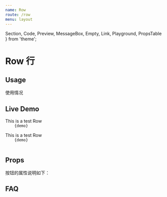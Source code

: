 ```yaml
---
name: Row
route: /row
menu: layout
---
```

  Section,
  Code,
  Preview,
  MessageBox,
  Empty,
  Link,
  Playground,
  PropsTable
} from 'theme';

# Row 行

## Usage

使用情况

## Live Demo

<Section>
  <Preview>
     <Playground>
       <Row>
       This is a test Row
       </Row>
     </Playground>

  </Preview>
  <Code>
    {demo}
  </Code>
</Section>

<Section>
  <Preview>
     <Playground>
       <Row>
       This is a test Row
       </Row>
     </Playground>

  </Preview>
  <Code>
    {demo}
  </Code>
</Section>

## Props

按钮的属性说明如下：

<PropsTable of={Row} />

## FAQ
